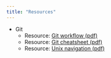 ```yaml
---
title: "Resources"
---
```


 * Git
    * Resource: [Git workflow (pdf)](resources/git_workflow/git_workflow.pdf)
    * Resource: [Git cheatsheet (pdf)](resources/git-cheat-sheet-education.pdf)
    * Resource: [Unix navigation (pdf)](resources/unix_navigation.pdf)

